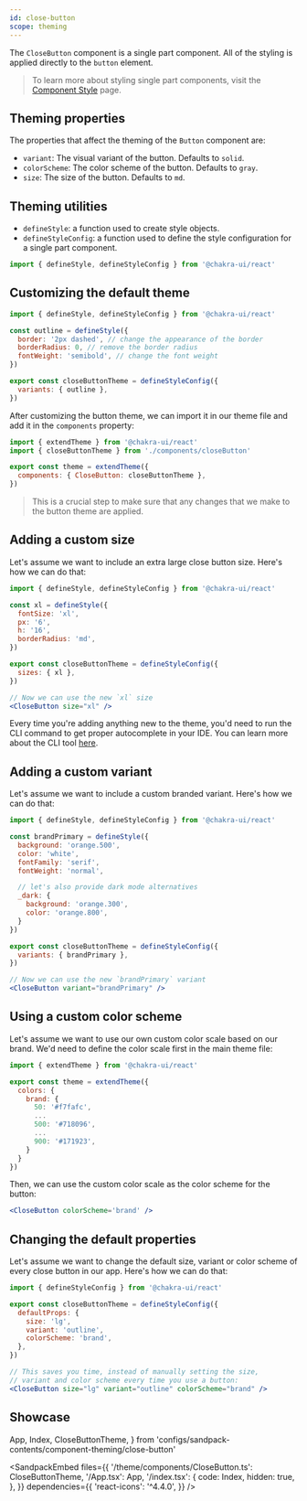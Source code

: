 ```yaml
---
id: close-button
scope: theming
---
```


The `CloseButton` component is a single part component. All of the styling is
applied directly to the `button` element.

> To learn more about styling single part components, visit the
> [Component Style](/docs/styled-system/component-style#styling-single-part-components)
> page.

## Theming properties

The properties that affect the theming of the `Button` component are:

- `variant`: The visual variant of the button. Defaults to `solid`.
- `colorScheme`: The color scheme of the button. Defaults to `gray`.
- `size`: The size of the button. Defaults to `md`.

## Theming utilities

- `defineStyle`: a function used to create style objects.
- `defineStyleConfig`: a function used to define the style configuration for a
  single part component.

```jsx live=false
import { defineStyle, defineStyleConfig } from '@chakra-ui/react'
```

## Customizing the default theme

```jsx live=false
import { defineStyle, defineStyleConfig } from '@chakra-ui/react'

const outline = defineStyle({
  border: '2px dashed', // change the appearance of the border
  borderRadius: 0, // remove the border radius
  fontWeight: 'semibold', // change the font weight
})

export const closeButtonTheme = defineStyleConfig({
  variants: { outline },
})
```

After customizing the button theme, we can import it in our theme file and add
it in the `components` property:

```jsx live=false
import { extendTheme } from '@chakra-ui/react'
import { closeButtonTheme } from './components/closeButton'

export const theme = extendTheme({
  components: { CloseButton: closeButtonTheme },
})
```

> This is a crucial step to make sure that any changes that we make to the
> button theme are applied.

## Adding a custom size

Let's assume we want to include an extra large close button size. Here's how we
can do that:

```jsx live=false
import { defineStyle, defineStyleConfig } from '@chakra-ui/react'

const xl = defineStyle({
  fontSize: 'xl',
  px: '6',
  h: '16',
  borderRadius: 'md',
})

export const closeButtonTheme = defineStyleConfig({
  sizes: { xl },
})

// Now we can use the new `xl` size
<CloseButton size="xl" />
```

Every time you're adding anything new to the theme, you'd need to run the CLI
command to get proper autocomplete in your IDE. You can learn more about the CLI
tool [here](/docs/styled-system/cli).

## Adding a custom variant

Let's assume we want to include a custom branded variant. Here's how we can do
that:

```jsx live=false
import { defineStyle, defineStyleConfig } from '@chakra-ui/react'

const brandPrimary = defineStyle({
  background: 'orange.500',
  color: 'white',
  fontFamily: 'serif',
  fontWeight: 'normal',

  // let's also provide dark mode alternatives
  _dark: {
    background: 'orange.300',
    color: 'orange.800',
  }
})

export const closeButtonTheme = defineStyleConfig({
  variants: { brandPrimary },
})

// Now we can use the new `brandPrimary` variant
<CloseButton variant="brandPrimary" />
```

## Using a custom color scheme

Let's assume we want to use our own custom color scale based on our brand. We'd
need to define the color scale first in the main theme file:

```jsx live=false
import { extendTheme } from '@chakra-ui/react'

export const theme = extendTheme({
  colors: {
    brand: {
      50: '#f7fafc',
      ...
      500: '#718096',
      ...
      900: '#171923',
    }
  }
})
```

Then, we can use the custom color scale as the color scheme for the button:

```jsx live=false
<CloseButton colorScheme='brand' />
```

## Changing the default properties

Let's assume we want to change the default size, variant or color scheme of
every close button in our app. Here's how we can do that:

```jsx live=false
import { defineStyleConfig } from '@chakra-ui/react'

export const closeButtonTheme = defineStyleConfig({
  defaultProps: {
    size: 'lg',
    variant: 'outline',
    colorScheme: 'brand',
  },
})

// This saves you time, instead of manually setting the size,
// variant and color scheme every time you use a button:
<CloseButton size="lg" variant="outline" colorScheme="brand" />
```

## Showcase

  App,
  Index,
  CloseButtonTheme,
} from 'configs/sandpack-contents/component-theming/close-button'

<SandpackEmbed
  files={{
    '/theme/components/CloseButton.ts': CloseButtonTheme,
    '/App.tsx': App,
    '/index.tsx': {
      code: Index,
      hidden: true,
    },
  }}
  dependencies={{
    'react-icons': '^4.4.0',
  }}
/>
